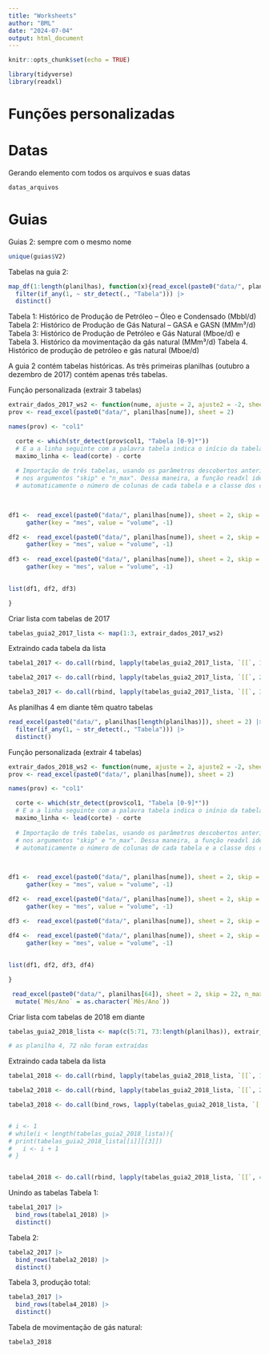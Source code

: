```yaml
---
title: "Worksheets"
author: "BML"
date: "2024-07-04"
output: html_document
---
```


```r
knitr::opts_chunk$set(echo = TRUE)
```

```r
library(tidyverse)
library(readxl)
```

# Funções personalizadas



# Datas

Gerando elemento com todos os arquivos e suas datas
```r

datas_arquivos
```

# Guias


Guias 2: sempre com o mesmo nome

```r
unique(guias$V2)

```

Tabelas na guia 2:

```r
map_df(1:length(planilhas), function(x){read_excel(paste0("data/", planilhas[x]), sheet = 2, .name_repair = "unique_quiet")}) |> 
  filter(if_any(1, ~ str_detect(., "Tabela"))) |> 
  distinct()
```

Tabela 1: Histórico de Produção de Petróleo – Óleo e Condensado (Mbbl/d)
Tabela 2: Histórico de Produção de Gás Natural – GASA e GASN (MMm³/d)
Tabela 3: Histórico de Produção de Petróleo e Gás Natural (Mboe/d) e Tabela 3. Histórico da movimentação da gás natural (MMm³/d)
Tabela 4. Histórico de produção de petróleo e gás natural (Mboe/d)

A guia 2 contém tabelas históricas. As três primeiras planilhas (outubro a dezembro de 2017) contém apenas três tabelas.

Função personalizada (extrair 3 tabelas)
```r

extrair_dados_2017_ws2 <- function(nume, ajuste = 2, ajuste2 = -2, sheet = 2){
prov <- read_excel(paste0("data/", planilhas[nume]), sheet = 2)

names(prov) <- "col1"

  corte <- which(str_detect(prov$col1, "Tabela [0-9]*"))
  # E a a linha seguinte com a palavra tabela indica o início da tabela seguinte
  maximo_linha <- lead(corte) - corte
  
  # Importação de três tabelas, usando os parâmetros descobertos anteriormente
  # nos argumentos "skip" e "n_max". Dessa maneira, a função readxl identifica
  # automaticamente o número de colunas de cada tabela e a classe dos caracteres

   
  
df1 <-  read_excel(paste0("data/", planilhas[nume]), sheet = 2, skip = corte[1] + ajuste, n_max = maximo_linha[1] + ajuste2) |> 
     gather(key = "mes", value = "volume", -1)

df2 <-  read_excel(paste0("data/", planilhas[nume]), sheet = 2, skip = corte[2] + ajuste, n_max = maximo_linha[2] + ajuste2) |> 
     gather(key = "mes", value = "volume", -1)
  
df3 <-  read_excel(paste0("data/", planilhas[nume]), sheet = 2, skip = corte[3] + ajuste) |> 
     gather(key = "mes", value = "volume", -1)  
  

list(df1, df2, df3)

}  
```
Criar lista com tabelas de 2017
```r
tabelas_guia2_2017_lista <- map(1:3, extrair_dados_2017_ws2)
```
Extraindo cada tabela da lista
```r
tabela1_2017 <- do.call(rbind, lapply(tabelas_guia2_2017_lista, `[[`, 1))

```
```r
tabela2_2017 <- do.call(rbind, lapply(tabelas_guia2_2017_lista, `[[`, 2))
```

```r
tabela3_2017 <- do.call(rbind, lapply(tabelas_guia2_2017_lista, `[[`, 3))
```


As planilhas 4 em diante têm quatro tabelas
```r
read_excel(paste0("data/", planilhas[length(planilhas)]), sheet = 2) |> 
  filter(if_any(1, ~ str_detect(., "Tabela"))) |> 
  distinct()
```
Função personalizada (extrair 4 tabelas)
```r
extrair_dados_2018_ws2 <- function(nume, ajuste = 2, ajuste2 = -2, sheet = 2){
prov <- read_excel(paste0("data/", planilhas[nume]), sheet = 2)

names(prov) <- "col1"

  corte <- which(str_detect(prov$col1, "Tabela [0-9]*"))
  # E a a linha seguinte com a palavra tabela indica o inínio da tabela seguinte
  maximo_linha <- lead(corte) - corte
  
  # Importação de três tabelas, usando os parâmetros descobertos anteriormente
  # nos argumentos "skip" e "n_max". Dessa maneira, a função readxl identifica
  # automaticamente o número de colunas de cada tabela e a classe dos caracteres

   
  
df1 <-  read_excel(paste0("data/", planilhas[nume]), sheet = 2, skip = corte[1] + ajuste, n_max = maximo_linha[1] + ajuste2) |> 
     gather(key = "mes", value = "volume", -1)

df2 <-  read_excel(paste0("data/", planilhas[nume]), sheet = 2, skip = corte[2] + ajuste, n_max = maximo_linha[2] + ajuste2) |> 
     gather(key = "mes", value = "volume", -1)

df3 <-  read_excel(paste0("data/", planilhas[nume]), sheet = 2, skip = corte[3] + ajuste, n_max = maximo_linha[3] + ajuste2) 
  
df4 <-  read_excel(paste0("data/", planilhas[nume]), sheet = 2, skip = corte[4] + ajuste) |> 
     gather(key = "mes", value = "volume", -1)  
  

list(df1, df2, df3, df4)

}  
```

```r
 read_excel(paste0("data/", planilhas[64]), sheet = 2, skip = 22, n_max = 14) |> 
  mutate(`Mês/Ano` = as.character(`Mês/Ano`))
```


Criar lista com tabelas de 2018 em diante
```r
tabelas_guia2_2018_lista <- map(c(5:71, 73:length(planilhas)), extrair_dados_2018_ws2)

# as planilha 4, 72 não foram extraídas
```
Extraindo cada tabela da lista
```r
tabela1_2018 <- do.call(rbind, lapply(tabelas_guia2_2018_lista, `[[`, 1))

```
```r
tabela2_2018 <- do.call(rbind, lapply(tabelas_guia2_2018_lista, `[[`, 2))
```

```r
tabela3_2018 <- do.call(bind_rows, lapply(tabelas_guia2_2018_lista, `[[`, 3))


# i <- 1
# while(i < length(tabelas_guia2_2018_lista)){
# print(tabelas_guia2_2018_lista[[i]][[3]])
#   i <- i + 1
# }



```

```r
tabela4_2018 <- do.call(rbind, lapply(tabelas_guia2_2018_lista, `[[`, 4))
```
Unindo as tabelas
Tabela 1:
```r
tabela1_2017 |> 
  bind_rows(tabela1_2018) |> 
  distinct()

```

Tabela 2:
```r
tabela2_2017 |> 
  bind_rows(tabela2_2018) |> 
  distinct()

```
Tabela 3, produção total:
```r
tabela3_2017 |> 
  bind_rows(tabela4_2018) |> 
  distinct()

```

Tabela de movimentação de gás natural:
```r

tabela3_2018
```

